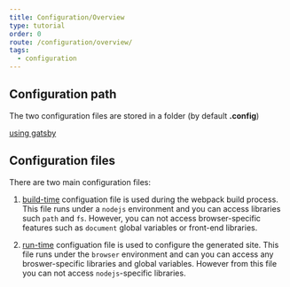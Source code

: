 ```yaml
---
title: Configuration/Overview
type: tutorial
order: 0
route: /configuration/overview/
tags:
  - configuration
---
```


## Configuration path

The two configuration files are stored in a folder (by default **.config**)

[using gatsby](/tutorial/#configure-theme)

## Configuration files

There are two main configuration files:

1. [build-time](/configuration/buildtime/) configuation file is used during the webpack build process. This file runs under a `nodejs` environment and you can access libraries such `path` and `fs`. However, you can not access browser-specific features such as `document` global variables or front-end libraries.

2. [run-time](/configuration/runtime/)  configuation file is used to configure the generated site. This file runs under the `browser` environment and can you can access any broswer-specific libraries and global variables. However from this file you can not access `nodejs`-specific libraries. 

